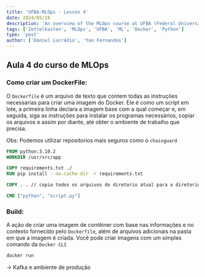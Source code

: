 ```yaml
---
title: 'UFBA-MLOps - Lesson 4'
date: 2024/05/18
description: 'An overview of the MLOps course at UFBA (Federal University of Bahia) in partnership with the Tomorrow Foundation.' 
tags: ['Zettelkasten', 'MLOps', 'UFBA', 'ML', 'Docker', 'Python']
type: 'post'
author: ['Daniel Lucrédio', 'Yan Fernandes']
---
```


## Aula 4 do curso de MLOps

### Como criar um DockerFile:

O `Dockerfile` é um arquivo de texto que contem todas as instruções necessarias para criar uma imagem do Docker. Ele é
como um script em lote, a primeira linha declara a imagem base com a qual começar e, em seguida, siga as instruções para
instalar os programas necessários, copiar os arquivos e assim por diante, até obter o ambiente de trabalho que precisa.

Obs: Podemos utilizar repositorios mais seguros como o `chainguard`

```Dockerfile
FROM python:3.10.2
WORKDIR /usr/src/app

COPY requirements.txt ./
RUN pip install --no-cache-dir -r requirements.txt

COPY . . // copia todos os arquivos do diretorio atual para o diretorio de trabalho

CMD ["python", "script.py"]
```

### Build:

A ação de criar uma imagem de contêiner com base nas informações e no contexto fornecido pelo `Dockerfile`, além de
arquivos adicionais na pasta em que a imagem é criada. Você pode criar imagens com um simples comando da `Docker CLI`

```bash
docker run
```

-> Kafka e ambiente de produção
